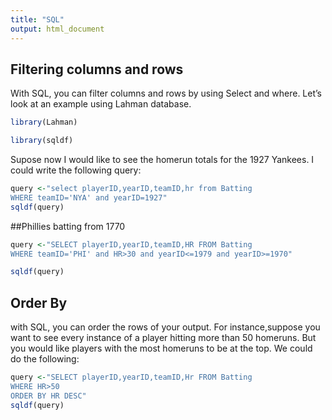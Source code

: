 ```yaml
---
title: "SQL"
output: html_document
---
```


## Filtering columns and rows

With SQL, you can filter columns and rows by using Select and where. Let's look at an example using Lahman database.

```r
library(Lahman)

library(sqldf)
```


Supose now  I would like to see the homerun totals for the 1927 Yankees. I could write the following query:

```r
query <-"select playerID,yearID,teamID,hr from Batting
WHERE teamID='NYA' and yearID=1927"
sqldf(query)
```
##Phillies batting from 1770

```r
query <-"SELECT playerID,yearID,teamID,HR FROM Batting
WHERE teamID='PHI' and HR>30 and yearID<=1979 and yearID>=1970"

sqldf(query)
```


## Order By

with SQL, you can order the rows of your output. For instance,suppose you want to see every instance of a player hitting more than 50 homeruns. But you would like players with the most homeruns to be at the top. We could do the following:
```r
query <-"SELECT playerID,yearID,teamID,Hr FROM Batting
WHERE HR>50
ORDER BY HR DESC"
sqldf(query)
```





